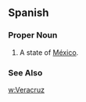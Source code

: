 ==Spanish==
===Proper Noun===
{{es-proper noun}}
#A state of [[México]].
===See Also===
[[w:Veracruz]]